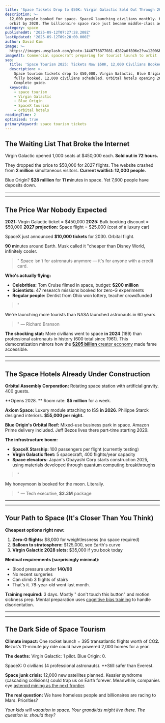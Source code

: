 ```yaml
---
title: 'Space Tickets Drop to $50K: Virgin Galactic Sold Out Through 2027'
description: >-
  12,000 people booked for space. SpaceX launching civilians monthly. Hotels in
  orbit by 2028. The billionaire space race just became middle-class accessible.
category: space
publishedAt: '2025-09-12T07:27:28.208Z'
lastUpdated: '2025-09-12T09:20:00.000Z'
author: David Kim
image: >-
  https://images.unsplash.com/photo-1446776877081-d282a0f896e2?w=1200&h=630&fit=crop
imageAlt: Commercial spacecraft preparing for tourist launch to orbit
seo:
  title: 'Space Tourism 2025: Tickets Now $50K, 12,000 Civilians Booked'
  description: >-
    Space tourism tickets drop to $50,000. Virgin Galactic, Blue Origin, SpaceX
    fully booked. 12,000 civilians scheduled. Orbital hotels opening 2028.
    Complete guide.
  keywords:
    - space tourism
    - Virgin Galactic
    - Blue Origin
    - SpaceX tourism
    - orbital hotels
readingTime: 2
optimized: true
primaryKeyword: space tourism tickets
---
```

## The Waiting List That Broke the Internet

Virgin Galactic opened 1,000 seats at $450,000 each. **Sold out in 72 hours.**

They dropped the price to $50,000 for 2027 flights. The website crashed from **2 million** simultaneous visitors. **Current waitlist: 12,000 people.**

Blue Origin? ****$28 million**** for **11 m**inutes in space. Yet 7,600 people have deposits down.


---


---


## The Price War Nobody Expected

**2021:** Virgin Galactic ticket = $450,000
**2025:** Bulk booking discount = $50,000
**2027 projection:** Space flight = $25,000 (cost of a luxury car)

SpaceX just announced **$10,000 tickets** for 2030.  Orbital flight.

**90 m**inutes around Earth.  Musk called it "cheaper than Disney World, infinitely cooler.

> " Space isn't for astronauts anymore — it's for anyone with a credit card.


**Who's actually flying:**
- **Celebrities:** Tom Cruise filmed in space, budget: **$200 million**
- **Scientists:** 47 research missions booked for zero-G experiments
- **Regular people:** Dentist from Ohio won lottery, teacher crowdfunded


> "

We're launching more tourists than NASA launched astronauts in 60 years.

> " — Richard Branson


**The shocking stat:** More civilians went to space **in 2024** (189) than professional astronauts in history (600 total since 1961). This democratization mirrors how the [**$205 billion** creator economy](/culture/creator-economy-hits-500-billion) made fame accessible.


---


---


## The Space Hotels Already Under Construction

**Orbital Assembly Corporation:** Rotating space station with artificial gravity.  400 guests.

**Opens 2028. ** Room rate: **$5 million** for a week.

**Axiom Space:** Luxury module attaching to ISS **in 2026**. Philippe Starck designed interiors. **$55,000 per night.**

**Blue Origin's Orbital Reef:** Mixed-use business park in space. Amazon Prime delivery included. Jeff Bezos lives there part-time starting 2029.

**The infrastructure boom:**
- **SpaceX Starship:** 100 passengers per flight (currently testing)
- **Virgin Galactic fleet:** 5 spacecraft, 400 flights/year capacity
- **Space elevators:** Japan's Obayashi Corp starts construction 2025, using materials developed through [quantum computing breakthroughs](/technology/quantum-computing-2025-commercial-breakthrough)


> "

My honeymoon is booked for the moon. Literally.

> " — Tech executive, **$2.3M** package


---


---


## Your Path to Space (It's Closer Than You Think)

**Cheapest options right now:**
1. **Zero-G flights:** $8,000 for weightlessness (no space required)
2. **Balloon to stratosphere:** $125,000, see Earth's curve
3. **Virgin Galactic 2028 slots:** $35,000 if you book today

**Medical requirements (surprisingly minimal):**
- Blood pressure under **140/90**
- No recent surgeries
- Can climb 3 flights of stairs
- That's it. 78-year-old went last month.


**Training required:** 3 days. Mostly "
don't touch this button" and motion sickness prep. Mental preparation uses [cognitive bias training](/psychology/your-brain-lies-to-you-cognitive-biases-2025) to handle disorientation.


---


---


## The Dark Side of Space Tourism

**Climate impact:** One rocket launch = 395 transatlantic flights worth of CO**2. B**ezos's 11-minute joy ride could have powered 2,000 homes for a year.

**The deaths:** Virgin Galactic: 1 pilot.  Blue Origin: 0.

SpaceX: 0 civilians (4 professional astronauts).  **Still safer than Everest.

**Space junk crisis:** 12,000 new satellites planned. Kessler syndrome (cascading collisions) could trap us on Earth forever. Meanwhile, companies eye [asteroid mining as the next frontier](/space/asteroid-mining-becomes-reality).

**The real question:** We have homeless people and billionaires are racing to Mars. Priorities?

*Your kids will vacation in space. Your grandkids might live there. The question is: should they?*
